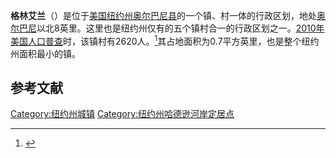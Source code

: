 {{Geobox|Settlement
| name = 格林艾兰
| native_name = 
| other_name =
| category =镇与村
| etymology = 
| official_name =
| motto = 
| nickname = 
| image = GreenIslandNY.jpg|
image_caption =
| flag = 
| symbol = 
| symbol_type = 
| country = [[美国|美国]]
| state = [[纽约州|纽约州]]
| region =
| region_type = 
| district = [[奥尔巴尼县_(纽约州)|奥尔巴尼县]]
| district_type = 县
| municipality = 
| part =
| landmark =
| river = [[哈德逊河|哈德逊河]]
| location = 
| elevation_imperial = 23
| prominence_imperial =
| lat_d = 42 |lat_m = 44 |lat_s = 39 |lat_NS = N
| long_d = 73 |long_m = 41 |long_s = 39 |long_EW = W
| highest = 
| highest_elevation_imperial = 
| highest_lat_d = | highest_lat_m = | highest_lat_s = | highest_lat_NS = 
| highest_long_d = | highest_long_m = | highest_long_s = | highest_long_EW = 
| lowest = sea level
| lowest_elevation_imperial = 0
| length_imperial = | length_orientation = 
| area_imperial = 0.9
| area_land_imperial  = 0.7
| area_water_imperial = 0.2
| area_urban_imperial =
| area_metro_imperial =
| population = 2,620
| population_date = 2010
| population_urban = 
| population_metro =
| population_density_imperial = 3262.1
| population_density_urban_imperial =
| population_density_metro_imperial =
| established = 1853
| established_type = 建村
| established1 = 1896
| established1_type = 建镇
| date = 
| government = 
| government_location = | government_region = | government_state =
| government_elevation_imperial = 
| government_lat_d = | government_lat_m = | government_lat_s = | government_lat_NS =
| government_long_d = | government_long_m = | government_long_s = | government_long_EW = 
| mayor = 
| leader_type=
| leader =
| timezone = [[美国东部时间|EST]]| utc_offset = -5
| timezone_DST = EDT | utc_offset_DST = -4
| postal_code = 12183
| postal_code_type = [[美国邮政编码|邮政编码]]
| area_code = [[美国电话区号518|518]]
| code =
| map                                = Albany County New York incorporated and unincorporated areas Green Island highlighted.svg
| map_size                           = 300px
| map_caption                        =
| commons =
| statistics = 
| website = 
| footnotes =
}}
'''格林艾兰'''（{{lang-en|Green Island}}）是位于[[美国|美国]][[纽约州|纽约州]][[奥尔巴尼县_(纽约州)|奥尔巴尼县]]的一个镇、村一体的行政区划，地处[[奥尔巴尼|奥尔巴尼]]以北8英里。这里也是纽约州仅有的五个镇村合一的行政区划之一。[[2010年美国人口普查|2010年美国人口普查]]时，该镇村有2620人。<ref name>{{cite web|url=http://factfinder2.census.gov|publisher=[[United_States_Census_Bureau|United States Census Bureau]]|title=American FactFinder|access-date=2022-01-01|archive-date=2013-09-11|archive-url=https://web.archive.org/web/20130911234518/http://factfinder2.census.gov/|dead-url=no}}</ref>其占地面积为0.7平方英里，也是整个纽约州面积最小的镇。

== 参考文献 ==
{{reflist}}

{{NY-stub}}
[[Category:纽约州城镇|Category:纽约州城镇]]
[[Category:纽约州哈德逊河岸定居点|Category:纽约州哈德逊河岸定居点]]